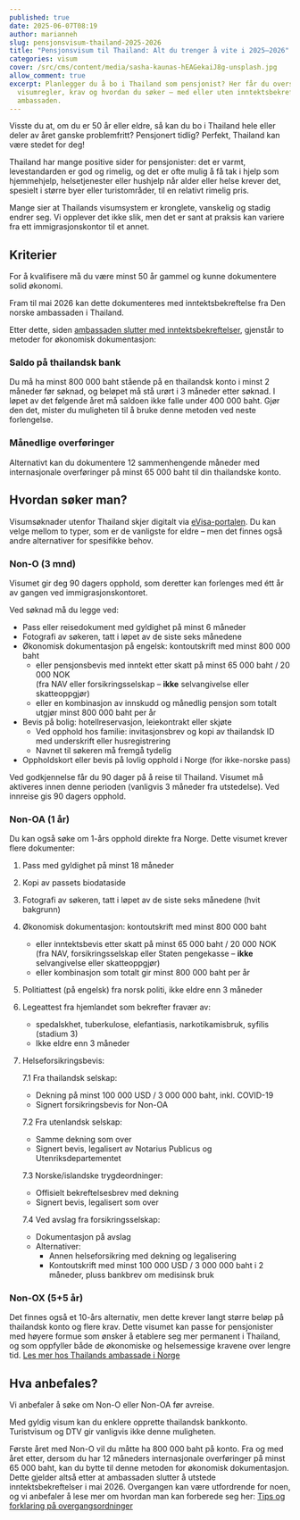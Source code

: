 ```yaml
---
published: true
date: 2025-06-07T08:19
author: marianneh
slug: pensjonsvisum-thailand-2025-2026
title: "Pensjonsvisum til Thailand: Alt du trenger å vite i 2025–2026"
categories: visum
cover: /src/cms/content/media/sasha-kaunas-hEAGekaiJ8g-unsplash.jpg
allow_comment: true
excerpt: Planlegger du å bo i Thailand som pensjonist? Her får du oversikt over
  visumregler, krav og hvordan du søker – med eller uten inntektsbekreftelse fra
  ambassaden.
---
```

Visste du at, om du er 50 år eller eldre, så kan du bo i Thailand hele eller deler av året ganske problemfritt? Pensjonert tidlig? Perfekt, Thailand kan være stedet for deg!

Thailand har mange positive sider for pensjonister: det er varmt, levestandarden er god og rimelig, og det er ofte mulig å få tak i hjelp som hjemmehjelp, helsetjenester eller hushjelp når alder eller helse krever det, spesielt i større byer eller turistområder, til en relativt rimelig pris.

Mange sier at Thailands visumsystem er kronglete, vanskelig og stadig endrer seg. Vi opplever det ikke slik, men det er sant at praksis kan variere fra ett immigrasjonskontor til et annet.

## Kriterier

For å kvalifisere må du være minst 50 år gammel og kunne dokumentere solid økonomi.

Fram til mai 2026 kan dette dokumenteres med inntektsbekreftelse fra Den norske ambassaden i Thailand.

Etter dette, siden [ambassaden slutter med inntektsbekreftelser](https://norskithailand.info/magasin/nyheter/2025/05/ambassaden-gir-seg-med-inntektsbekreftelse-mai2026/), gjenstår to metoder for økonomisk dokumentasjon:

### Saldo på thailandsk bank

Du må ha minst 800 000 baht stående på en thailandsk konto i minst 2 måneder før søknad, og beløpet må stå urørt i 3 måneder etter søknad. I løpet av det følgende året må saldoen ikke falle under 400 000 baht. Gjør den det, mister du muligheten til å bruke denne metoden ved neste forlengelse.

### Månedlige overføringer

Alternativt kan du dokumentere 12 sammenhengende måneder med internasjonale overføringer på minst 65 000 baht til din thailandske konto.

## Hvordan søker man?

Visumsøknader utenfor Thailand skjer digitalt via [eVisa-portalen](https://www.thaievisa.go.th/). Du kan velge mellom to typer, som er de vanligste for eldre – men det finnes også andre alternativer for spesifikke behov.

### Non-O (3 mnd)

Visumet gir deg 90 dagers opphold, som deretter kan forlenges med étt år av gangen ved immigrasjonskontoret.

Ved søknad må du legge ved:

- Pass eller reisedokument med gyldighet på minst 6 måneder
- Fotografi av søkeren, tatt i løpet av de siste seks månedene
- Økonomisk dokumentasjon på engelsk: kontoutskrift med minst 800 000 baht
  - eller pensjonsbevis med inntekt etter skatt på minst 65 000 baht / 20 000 NOK\
    (fra NAV eller forsikringsselskap – **ikke** selvangivelse eller skatteoppgjør)
  - eller en kombinasjon av innskudd og månedlig pensjon som totalt utgjør minst 800 000 baht per år
- Bevis på bolig: hotellreservasjon, leiekontrakt eller skjøte
  - Ved opphold hos familie: invitasjonsbrev og kopi av thailandsk ID med underskrift eller husregistrering
  - Navnet til søkeren må fremgå tydelig
- Oppholdskort eller bevis på lovlig opphold i Norge (for ikke-norske pass)

Ved godkjennelse får du 90 dager på å reise til Thailand. Visumet må aktiveres innen denne perioden (vanligvis 3 måneder fra utstedelse). Ved innreise gis 90 dagers opphold.

### Non-OA (1 år)

Du kan også søke om 1-års opphold direkte fra Norge. Dette visumet krever flere dokumenter:

1. Pass med gyldighet på minst 18 måneder
2. Kopi av passets biodataside
3. Fotografi av søkeren, tatt i løpet av de siste seks månedene (hvit bakgrunn)
4. Økonomisk dokumentasjon: kontoutskrift med minst 800 000 baht
   - eller inntektsbevis etter skatt på minst 65 000 baht / 20 000 NOK\
     (fra NAV, forsikringsselskap eller Staten pengekasse – **ikke** selvangivelse eller skatteoppgjør)
   - eller kombinasjon som totalt gir minst 800 000 baht per år
5. Politiattest (på engelsk) fra norsk politi, ikke eldre enn 3 måneder
6. Legeattest fra hjemlandet som bekrefter fravær av:
   - spedalskhet, tuberkulose, elefantiasis, narkotikamisbruk, syfilis (stadium 3)
   - Ikke eldre enn 3 måneder
7. Helseforsikringsbevis:

   7.1 Fra thailandsk selskap:
   - Dekning på minst 100 000 USD / 3 000 000 baht, inkl. COVID-19
   - Signert forsikringsbevis for Non-OA  
   
   7.2 Fra utenlandsk selskap:
   - Samme dekning som over
   - Signert bevis, legalisert av Notarius Publicus og Utenriksdepartementet

   7.3 Norske/islandske trygdeordninger:
   - Offisielt bekreftelsesbrev med dekning
   - Signert bevis, legalisert som over

   7.4 Ved avslag fra forsikringsselskap:
   - Dokumentasjon på avslag
   - Alternativer:
     - Annen helseforsikring med dekning og legalisering
     - Kontoutskrift med minst 100 000 USD / 3 000 000 baht i 2 måneder, pluss bankbrev om medisinsk bruk

### Non-OX (5+5 år)

Det finnes også et 10-års alternativ, men dette krever langt større beløp på thailandsk konto og flere krav. Dette visumet kan passe for pensjonister med høyere formue som ønsker å etablere seg mer permanent i Thailand, og som oppfyller både de økonomiske og helsemessige kravene over lengre tid. [Les mer hos Thailands ambassade i Norge](https://oslo.thaiembassy.org/en/page/non-immigrant-visa-o-x-long-stay-10-years?menu=61c32e765b5b3a21b65b0122)

## Hva anbefales?

Vi anbefaler å søke om Non-O eller Non-OA før avreise.

Med gyldig visum kan du enklere opprette thailandsk bankkonto. Turistvisum og DTV gir vanligvis ikke denne muligheten.

Første året med Non-O vil du måtte ha 800 000 baht på konto. Fra og med året etter, dersom du har 12 måneders internasjonale overføringer på minst 65 000 baht, kan du bytte til denne metoden for økonomisk dokumentasjon. Dette gjelder altså etter at ambassaden slutter å utstede inntektsbekreftelser i mai 2026. Overgangen kan være utfordrende for noen, og vi anbefaler å lese mer om hvordan man kan forberede seg her: [Tips og forklaring på overgangsordninger](https://norskithailand.info/inntektsbekreftelsen)

